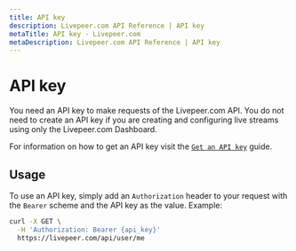 ```yaml
---
title: API key
description: Livepeer.com API Reference | API key
metaTitle: API key - Livepeer.com
metaDescription: Livepeer.com API Reference | API key
---
```


# API key

You need an API key to make requests of the Livepeer.com API. You do not need to
create an API key if you are creating and configuring live streams using only
the Livepeer.com Dashboard.

For information on how to get an API key visit the
[`Get an API key`](/docs/guides/start-live-streaming/api-key) guide.

## Usage

To use an API key, simply add an `Authorization` header to your request with the
`Bearer` scheme and the API key as the value. Example:

```bash
curl -X GET \
  -H 'Authorization: Bearer {api_key}'
  https://livepeer.com/api/user/me
```
